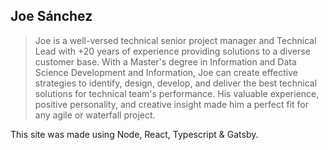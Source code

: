 ## Joe Sánchez

> Joe is a well-versed technical senior project manager and Technical Lead with +20 years of experience providing solutions to a diverse customer base. With a Master's degree in Information and Data Science Development and Information, Joe can create effective strategies to identify, design, develop, and deliver the best technical solutions for technical team's performance. His valuable experience, positive personality, and creative insight made him a perfect fit for any agile or waterfall project. 

This site was made using Node, React, Typescript & Gatsby.